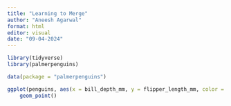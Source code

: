 ```yaml
---
title: "Learning to Merge"
author: "Aneesh Agarwal"
format: html
editor: visual
date: "09-04-2024"
---
```


```r
library(tidyverse)
library(palmerpenguins)

data(package = "palmerpenguins")

ggplot(penguins, aes(x = bill_depth_mm, y = flipper_length_mm, color = species)) +
    geom_point()
```

